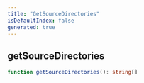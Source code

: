 ```yaml
---
title: "GetSourceDirectories"
isDefaultIndex: false
generated: true
---
```



<!-- This file was generated from the CommandKit source. Do not modify. Instead, re-run the "docgen" script -->


## getSourceDirectories

<GenerationInfo sourceFile="packages/commandkit/src/utils/utilities.ts" sourceLine="34" packageName="commandkit" />



```ts title="Signature"
function getSourceDirectories(): string[]
```
